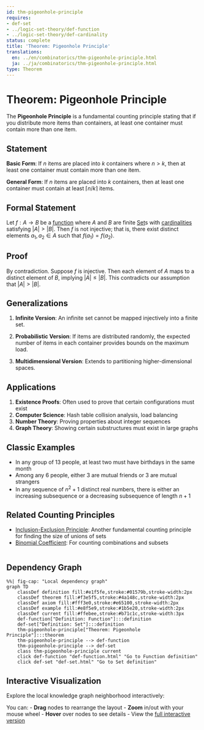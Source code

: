 ```yaml
---
id: thm-pigeonhole-principle
requires:
- def-set
- ../logic-set-theory/def-function
- ../logic-set-theory/def-cardinality
status: complete
title: 'Theorem: Pigeonhole Principle'
translations:
  en: ../en/combinatorics/thm-pigeonhole-principle.html
  ja: ../ja/combinatorics/thm-pigeonhole-principle.html
type: Theorem
---
```


# Theorem: Pigeonhole Principle

The **Pigeonhole Principle** is a fundamental counting principle stating that if you distribute more items than containers, at least one container must contain more than one item.

## Statement

**Basic Form**: If $n$ items are placed into $k$ containers where $n > k$, then at least one container must contain more than one item.

**General Form**: If $n$ items are placed into $k$ containers, then at least one container must contain at least $\lceil n/k \rceil$ items.

## Formal Statement

Let $f: A \to B$ be a [function](../logic-set-theory/def-function.qmd) where $A$ and $B$ are finite [Set](../logic-set-theory/def-set.qmd)s with [cardinalities](../logic-set-theory/def-cardinality.qmd) satisfying $|A| > |B|$. Then $f$ is not injective; that is, there exist distinct elements $a_1, a_2 \in A$ such that $f(a_1) = f(a_2)$.

## Proof

By contradiction. Suppose $f$ is injective. Then each element of $A$ maps to a distinct element of $B$, implying $|A| \leq |B|$. This contradicts our assumption that $|A| > |B|$.

## Generalizations

1. **Infinite Version**: An infinite set cannot be mapped injectively into a finite set.

2. **Probabilistic Version**: If items are distributed randomly, the expected number of items in each container provides bounds on the maximum load.

3. **Multidimensional Version**: Extends to partitioning higher-dimensional spaces.

## Applications

1. **Existence Proofs**: Often used to prove that certain configurations must exist
2. **Computer Science**: Hash table collision analysis, load balancing
3. **Number Theory**: Proving properties about integer sequences
4. **Graph Theory**: Showing certain substructures must exist in large graphs

## Classic Examples

- In any group of 13 people, at least two must have birthdays in the same month
- Among any 6 people, either 3 are mutual friends or 3 are mutual strangers
- In any sequence of $n^2 + 1$ distinct real numbers, there is either an increasing subsequence or a decreasing subsequence of length $n + 1$

## Related Counting Principles

- [Inclusion-Exclusion Principle](thm-inclusion-exclusion.qmd): Another fundamental counting principle for finding the size of unions of sets
- [Binomial Coefficient](def-binomial-coefficient.qmd): For counting combinations and subsets

```mermaid
```

## Dependency Graph

```mermaid
%%| fig-cap: "Local dependency graph"
graph TD
    classDef definition fill:#e1f5fe,stroke:#01579b,stroke-width:2px
    classDef theorem fill:#f3e5f5,stroke:#4a148c,stroke-width:2px
    classDef axiom fill:#fff3e0,stroke:#e65100,stroke-width:2px
    classDef example fill:#e8f5e9,stroke:#1b5e20,stroke-width:2px
    classDef current fill:#ffebee,stroke:#b71c1c,stroke-width:3px
    def-function["Definition: Function"]:::definition
    def-set["Definition: Set"]:::definition
    thm-pigeonhole-principle["Theorem: Pigeonhole Principle"]:::theorem
    thm-pigeonhole-principle --> def-function
    thm-pigeonhole-principle --> def-set
    class thm-pigeonhole-principle current
    click def-function "def-function.html" "Go to Function definition"
    click def-set "def-set.html" "Go to Set definition"
```

## Interactive Visualization

Explore the local knowledge graph neighborhood interactively:

::: {.graph-viz data-id="thm-pigeonhole-principle" data-width="700" data-height="500"}
:::

You can:
- **Drag** nodes to rearrange the layout
- **Zoom** in/out with your mouse wheel
- **Hover** over nodes to see details
- View the [full interactive version](../../output/interactive/thm-pigeonhole-principle.html){target="_blank"}
